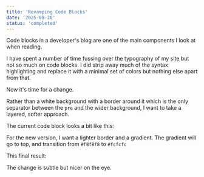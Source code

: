 ```yaml
---
title: 'Revamping Code Blocks'
date: '2025-08-20'
status: 'completed'
---
```


Code blocks in a developer's blog are one of the main components I look at when reading.

I have spent a number of time fussing over the typography of my site but not so much on code blocks. I did strip away much of the syntax highlighting and replace it with a minimal set of colors but nothing else apart from that.

Now it's time for a change.

Rather than a white background with a border around it which is the only separator between the `pre` and the wider background, I want to take a layered, softer approach.

The current code block looks a bit like this:

<InitialCodeBlock/>

For the new version, I want a lighter border and a gradient. The gradient will go to top, and transition from `#f8f8f8` to `#fcfcfc`

This final result:

<FinalCodeBlock/>

The change is subtle but nicer on the eye.
